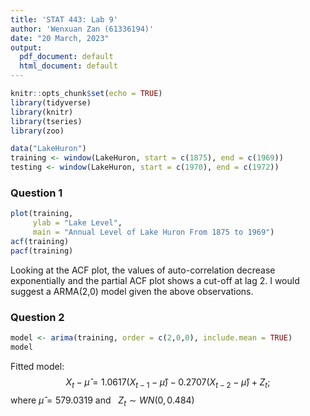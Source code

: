 ```yaml
---
title: 'STAT 443: Lab 9'
author: 'Wenxuan Zan (61336194)'
date: "20 March, 2023"
output:
  pdf_document: default
  html_document: default
---
```


```r
knitr::opts_chunk$set(echo = TRUE)
library(tidyverse)
library(knitr)
library(tseries)
library(zoo)
```

```r
data("LakeHuron")
training <- window(LakeHuron, start = c(1875), end = c(1969))
testing <- window(LakeHuron, start = c(1970), end = c(1972))
```

### Question 1
```r
plot(training,
     ylab = "Lake Level",
     main = "Annual Level of Lake Huron From 1875 to 1969")
acf(training)
pacf(training)
```

Looking at the ACF plot, the values of auto-correlation decrease exponentially and the partial ACF plot shows a cut-off at lag 2. I would suggest a ARMA(2,0) model given the above observations. 

### Question 2
```r
model <- arima(training, order = c(2,0,0), include.mean = TRUE)
model
```

Fitted model: 
$$X_t - \hat\mu = 1.0617(X_{t-1} - \hat\mu) - 0.2707(X_{t-2}-\hat\mu)+Z_t;$$
where $\hat\mu = 579.0319$ and $~~Z_t\sim WN(0,0.484)$















